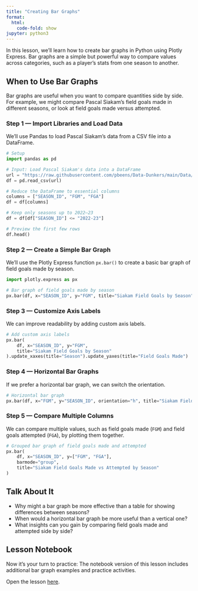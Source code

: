 ```yaml
---
title: "Creating Bar Graphs"
format:
  html:
    code-fold: show
jupyter: python3
---
```


In this lesson, we’ll learn how to create bar graphs in Python using Plotly Express. Bar graphs are a simple but powerful way to compare values across categories, such as a player’s stats from one season to another.

## When to Use Bar Graphs

Bar graphs are useful when you want to compare quantities side by side. For example, we might compare Pascal Siakam’s field goals made in different seasons, or look at field goals made versus attempted.

### Step 1 — Import Libraries and Load Data

We’ll use Pandas to load Pascal Siakam’s data from a CSV file into a DataFrame.

```python
# Setup
import pandas as pd

# Input: Load Pascal Siakam's data into a DataFrame
url = "https://raw.githubusercontent.com/pbeens/Data-Dunkers/main/Data/Pascal_Siakam.csv"
df = pd.read_csv(url)

# Reduce the DataFrame to essential columns
columns = ["SEASON_ID", "FGM", "FGA"]
df = df[columns]

# Keep only seasons up to 2022–23
df = df[df["SEASON_ID"] <= "2022-23"]

# Preview the first few rows
df.head()
```

### Step 2 — Create a Simple Bar Graph

We’ll use the Plotly Express function `px.bar()` to create a basic bar graph of field goals made by season.

```python
import plotly.express as px

# Bar graph of field goals made by season
px.bar(df, x="SEASON_ID", y="FGM", title="Siakam Field Goals by Season")
```

### Step 3 — Customize Axis Labels

We can improve readability by adding custom axis labels.

```python
# Add custom axis labels
px.bar(
    df, x="SEASON_ID", y="FGM",
    title="Siakam Field Goals by Season"
).update_xaxes(title="Season").update_yaxes(title="Field Goals Made")
```

### Step 4 — Horizontal Bar Graphs

If we prefer a horizontal bar graph, we can switch the orientation.

```python
# Horizontal bar graph
px.bar(df, x="FGM", y="SEASON_ID", orientation="h", title="Siakam Field Goals by Season")
```

### Step 5 — Compare Multiple Columns

We can compare multiple values, such as field goals made (`FGM`) and field goals attempted (`FGA`), by plotting them together.

```python
# Grouped bar graph of field goals made and attempted
px.bar(
    df, x="SEASON_ID", y=["FGM", "FGA"],
    barmode="group",
    title="Siakam Field Goals Made vs Attempted by Season"
)
```

## Talk About It

* Why might a bar graph be more effective than a table for showing differences between seasons?
* When would a horizontal bar graph be more useful than a vertical one?
* What insights can you gain by comparing field goals made and attempted side by side?

## Lesson Notebook

Now it’s your turn to practice: The notebook version of this lesson includes additional bar graph examples and practice activities.

Open the lesson [here](https://github.com/Data-Dunkers/lessons/blob/main/graphing-bar-graphs.ipynb).



